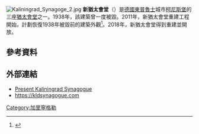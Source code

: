 [[Image:Kaliningrad_Synagoge_2.jpg|thumb]]
'''新猶太會堂'''（{{lang-de|Neue Synagoge}}）是[[德國|德國]][[東普魯士|東普魯士]]城市[[柯尼斯堡|柯尼斯堡]]的三座[[猶太會堂|猶太會堂]]之一。1938年，該建築曾一度被毀。2011年，新猶太會堂重建工程開始，計劃恢復1938年被毀前的建築外觀<ref>{{Cite web |url=http://www.jpost.com/Jewish-World/Jewish-News/Kaliningrad-Jews-battle-circus-over-restoring-synagogue |title=存档副本 |access-date=2020-08-08 |archive-date=2021-02-10 |archive-url=https://web.archive.org/web/20210210234837/https://www.jpost.com/Jewish-World/Jewish-News/Kaliningrad-Jews-battle-circus-over-restoring-synagogue |dead-url=no }}</ref>。2018年，新猶太會堂得到重建並開放。
==參考資料==
{{Reflist}}
==外部連結==
{{commons category|Königsberg Synagogue}}
* [https://web.archive.org/web/20110617061555/http://www.fjc.ru/communities/institution.asp?AID=94623 Present Kaliningrad Synagogue]
* [https://kldsynagogue.com/en https://kldsynagogue.com] {{Wayback|url=https://kldsynagogue.com/en |date=20201128225723 }}
{{coord|54.7056833333|N|20.5155527778|E|source:dewiki_region:RU-KGD_type:city|format=dms|display=title}}
[[Category:加里寧格勒|Category:加里寧格勒]]
{{religion-stub}}